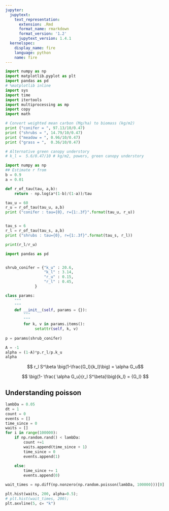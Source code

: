 ```yaml
---
jupyter:
  jupytext:
    text_representation:
      extension: .Rmd
      format_name: rmarkdown
      format_version: '1.2'
      jupytext_version: 1.4.1
  kernelspec:
    display_name: fire
    language: python
    name: fire
---
```





```python
import numpy as np
import matplotlib.pyplot as plt
import pandas as pd
# %matplotlib inline
import sys
import time
import itertools
import multiprocessing as mp
import copy
import math

```

```python
# Convert weighted mean carbon (Mg/ha) to biomass (kg/m2)
print ("conifer = ", 97.13/10/0.47)
print ("shrubs = ", 14.79/10/0.47)
print ("meadow = ", 0.96/10/0.47)
print ("grass = ",  0.36/10/0.47)

# Alternative green canopy understory
# k_l =  5.6/0.47/10 # kg/m2, powers, green canopy understory
```

```python
import numpy as np
## Estimate r from 
b = 0.9
a = 0.01

def r_of_tau(tau, a,b):
    return - np.log(a*(1-b)/(1-a))/tau

tau_u = 60
r_u = r_of_tau(tau_u, a,b)
print ("conifer : tau={0}, r={1:.3f}".format(tau_u, r_u))


tau_s = 6
r_l = r_of_tau(tau_s, a,b)
print ("shrubs : tau={0}, r={1:.3f}".format(tau_s, r_l))

print(r_l/r_u)
```

```python
import pandas as pd


shrub_conifer = {"k_u" : 20.6, 
                 "k_l" : 3.14,
                 "r_u" : 0.15,
                 "r_l" : 0.45,
             }

class params:
    """    
    """
    def __init__(self, params = {}):
        """
        """
        for k, v in params.items():
             setattr(self, k, v)
                
p = params(shrub_conifer)

A = -1
alpha = (1-A)*p.r_l/p.k_u
alpha
```

$$ r_l S^\beta \big(1-\frac{G_l}{k_l}\big) = \alpha G_u$$


$$  \big(1- \frac{ \alpha G_u}{r_l S^\beta}\big){k_l} =  {G_l} $$


## Understanding poisson

```python
lambDa = 0.05
dt = 1
count = 0
events = []
time_since = 0
waits = []
for i in range(100000):
    if np.random.rand() < lambDa:
        count +=1
        waits.append(time_since + 1)
        time_since = 0
        events.append(1)
        
    else:
        time_since += 1        
        events.append(0)
```

```python
wait_times = np.diff(np.nonzero(np.random.poisson(lambDa, 100000)))[0] 
```

```python
plt.hist(waits, 200, alpha=0.5);
# plt.hist(wait_times, 200);
plt.axvline(5, c= "k")
```

